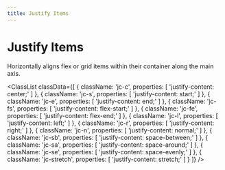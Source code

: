 ```yaml
---
title: Justify Items
---
```



# Justify Items

Horizontally aligns flex or grid items within their container along the main axis.

<ClassList
  classData={[
    {
        className: 'jc-c',
        properties: [
            'justify-content: center;'
        ]
    },
    {
        className: 'jc-s',
        properties: [
            'justify-content: start;'
        ]
    },
    {
        className: 'jc-e',
        properties: [
            'justify-content: end;'
        ]
    },
    {
        className: 'jc-fs',
        properties: [
            'justify-content: flex-start;'
        ]
    },
    {
        className: 'jc-fe',
        properties: [
            'justify-content: flex-end;'
        ]
    },
    {
        className: 'jc-l',
        properties: [
            'justify-content: left;'
        ]
    },
    {
        className: 'jc-r',
        properties: [
            'justify-content: right;'
        ]
    },
    {
        className: 'jc-n',
        properties: [
            'justify-content: normal;'
        ]
    },
    {
        className: 'jc-sb',
        properties: [
            'justify-content: space-between;'
        ]
    },
    {
        className: 'jc-sa',
        properties: [
            'justify-content: space-around;'
        ]
    },
    {
        className: 'jc-se',
        properties: [
            'justify-content: space-evenly;'
        ]
    },
    {
        className: 'jc-stretch',
        properties: [
            'justify-content: stretch;'
        ]
    }
  ]}
/>